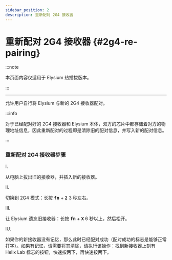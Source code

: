 ```yaml
---
sidebar_position: 2
description: 重新配对 2G4 接收器
---
```


# 重新配对 2G4 接收器 {#2g4-re-pairing}

:::note

本页面内容仅适用于 Elysium 热插拔版本。

:::

---

允许用户自行将 Elysium 与新的 2G4 接收器配对。

:::info

对于已经配对好的 2G4 接收器和 Elysium 本体，双方的芯片中都存储着对方的物理地址信息，因此重新配对的过程即是清除旧的配对信息，并写入新的配对信息。

:::

### 重新配对 2G4 接收器步骤

<p className="step-number-text"> I. </p>

 从电脑上拔出旧的接收器，并插入新的接收器。

<p className="step-number-text"> II. </p>

 切换到 2G4 模式：长按 <kbd>**fn**</kbd> + <kbd>**2**</kbd> 3 秒左右。

<p className="step-number-text"> III. </p>

 让 Elysium 遗忘旧接收器：长按 <kbd>**fn**</kbd> + <kbd>**X**</kbd> 6 秒以上，然后松开。

<p className="step-number-text"> IU. </p> 

如果你的新接收器没有记忆，那么此时已经配对成功（配对成功的标志是能够正常打字）。如果有记忆，请需要将其清除，请执行该操作：找到新接收器上刻有 Helix Lab 标志的按钮，快速按两下，再快速按两下。
